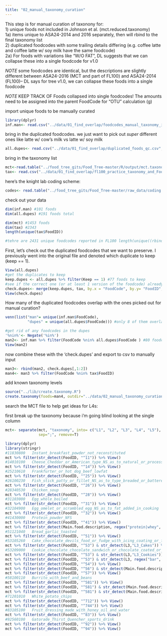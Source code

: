 ```yaml
---
title: "02_manual_taxonomy_curation"
---
```


This step is for manual curation of taxonony for:   
1) unique foods not included in Johnson et al. (mct.reduced.taxonomy)  
  1a) items unique to ASA24-2014 and 2016 separately, then will rbind to the final taxonomy list  
2) duplicated foodcodes with some trailing details differing (e.g. coffee latte and coffee latte w/ soy milk have the same foodcode)   
  2a) For foods with variations like "W/O FAT", DL suggests that we can collapse these into a single foodcode for v1.0   

*NOTE* some foodcodes are identical, but the descriptions are slightly different between ASA24-2016 (MCT and part of FL100) and ASA24-2014 (FL100)-- DL says for tree v1.0, we can collapse these foods into a single foodcode    

*NOTE* KEEP TRACK OF Foods collapsed into single foodcodes! The amounts need to be assigned into the parent FoodCode for "OTU" calculation (g)   

import unique foods to be manually curated 
```r
library(dplyr)
inf.man<- read.csv("../data/01_find_overlap/foodcodes_manual_taxonomy_inf.csv", header=T)
```

bring in the duplicated foodcodes. we just want to pick out *super* different ones like latte w/ cow's milk vs latte w/ soy milk   
```r
all.dupes<- read.csv("../data/01_find_overlap/duplicated_foods_qc.csv", header=T)
```

bring in the taxonomy list   
```r
mct<-read.table("../food_tree_gits/Food_Tree-master/R/output/mct.taxonomy.txt", sep="\t", header=T)
tax<- read.csv("../data/01_find_overlap/fl100_practice_taxonomy_and_FoodCodes.csv", header=T)
```

here's the knight lab coding scheme: 
```r
codes<- read.table("../food_tree_gits/Food_Tree-master/raw_data/coding.scheme.txt", sep="\t", header=T)
```


check out your data  
```r
dim(inf.man) #101 foods
dim(all.dupes) #191 foods total

dim(mct) #1453 foods
dim(tax) #2343 
length(unique(tax$FoodID)) 

#tehre are 2431 unique foodcodes reported in FL100 length(unique((rbind(items, inf)$FoodCode))
```

First, let's check out the duplicated foodcodes that we want to preserve. I previously went into the original file and denoted which duplicate to keep (keep == 1).     
```r
View(all.dupes)
#get the duplicates to keep
keep.dupes <- all.dupes %>% filter(Keep == 1) #77 foods to keep
#see if the correct one (or at least 1 version of the foodcode) already exists in the 'practice' list
check.dupes<- merge(keep.dupes, tax, by.x = "FoodCode", by.y= "FoodID", all.x=T)
View(check.dupes)
```

How many of the duplicated foodcodes overlap with the ones picked out for manual curation?   
```r
venn(list("man"= unique(inf.man$FoodCode), 
          "dupes" = unique(all.dupes$FoodCode))) #only 8 of them overlap 

#get rid of any foodcodes in the dupes
'%nin%'<- Negate('%in%')
man2<- inf.man %>% filter(FoodCode %nin% all.dupes$FoodCode ) #80 foodcodes now 
View(man2)
```

now combine these with the 'check.dupes' and export to csv to manually input 

```r
man3<- rbind(man2, check.dupes[,1:2])
man4<- man3 %>% filter(FoodCode %nin% tax$FoodID)

```

add known taxonomy levels
```r
source("../lib/create.taxonomy.R")
create.taxonomy(foods=man4, outdir="../data/02_manual_taxonomy_curation/manual_curation_L1toL4.txt")
```

search the MCT file to help get ideas for L4s: 

first break up the taxonomy because i'm going blind looking at the single column
```r
mct<- separate(mct, "taxonomy", into= c("L1", "L2", "L3", "L4", "L5"), 
               sep=";", remove=T)
```


```r
library(dplyr)
library(stringr)
#11830800	Instant_breakfast_powder_not_reconstituted
mct %>% filter(str_detect(FoodID, "^11")) %>% View()
#14010100	Cheese_Cheddar_or_American_type_NS_as_to_natural_or_processed
mct %>% filter(str_detect(FoodID, "^14")) %>% View()
#25210610	Frankfurter_or_hot_dog_beef_lowfat
mct %>% filter(str_detect(FoodID, "^25")) %>% View()
#26100230	Fish_stick_patty_or_fillet_NS_as_to_type_breaded_or_battered_baked
mct %>% filter(str_detect(FoodID, "^26")) %>% View()
#28340530	Chicken_soup
mct %>% filter(str_detect(FoodID, "^28")) %>% View()
#31103000	Egg_whole_boiled
mct %>% filter(str_detect(FoodID, "^31")) %>% View()
#32104900	Egg_omelet_or_scrambled_egg_NS_as_to_fat_added_in_cooking
mct %>% filter(str_detect(FoodID, "^32")) %>% View()
#41430000	Protein_powder_NFS
mct %>% filter(str_detect(FoodID, "^41")) %>% View()
mct %>% filter(str_detect(Main.food.description, regex("protein|whey", ignore_case=T))) %>% View()
#51121040	Bread_garlic_toasted
mct %>% filter(str_detect(FoodID, "^51")) %>% View()
#53105260	Cake_chocolate_devils_food_or_fudge_with_icing_coating_or_filling_made_from_home_recipe_or_purchased_ready_to_eat
mct %>% filter(str_detect(FoodID, "^53") & str_detect(L3,"L3_Cakes")) %>% View()
#53209000	Cookie_chocolate_chocolate_sandwich_or_chocolate_coated_or_striped
mct %>% filter(str_detect(FoodID, "^53") & str_detect(L3,"L3_Cookies")) %>% View()
mct %>% filter(str_detect(FoodID, "^53") & str_detect(L3, regex("bar", ignore_case=T))) %>% View()
mct %>% filter(str_detect(FoodID, "^54")) %>% View()
mct %>% filter(str_detect(FoodID, "^56") & str_detect(Main.food.description, regex("^rice", ignore_case=T))) %>% View()
mct %>% filter(str_detect(FoodID, "^57")) %>% View()
#58100110	Burrito_with_beef_and_beans
mct %>% filter(str_detect(FoodID, "^581")) %>% View()
mct %>% filter(str_detect(FoodID, "^581") & str_detect(Main.food.description, regex("macaroni or noodles with cheese", ignore_case=T))) %>% View()
mct %>% filter(str_detect(FoodID, "^581") & str_detect(Main.food.description, regex("rice", ignore_case=T))) %>% View()
#71201010	White_potato_chips
mct %>% filter(str_detect(FoodID, "^712")) %>% View()
mct %>% filter(str_detect(FoodID, "^744")) %>% View()
#83105100	Fruit_dressing_made_with_honey_oil_and_water
mct %>% filter(str_detect(FoodID, "^83")) %>% View()
#92560100	Gatorade_Thirst_Quencher_sports_drink
mct %>% filter(str_detect(FoodID, "^92")) %>% View()
mct %>% filter(str_detect(FoodID, "^94")) %>% View()
```

